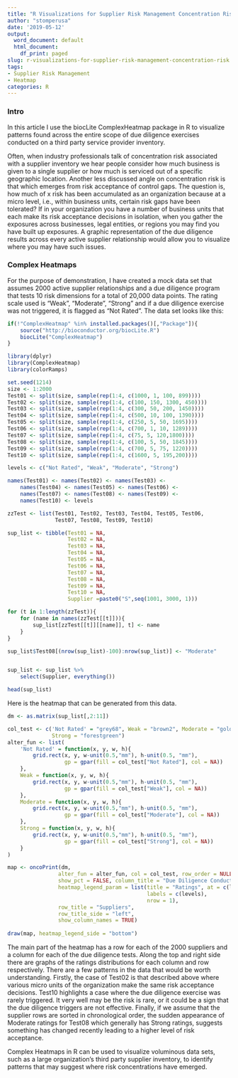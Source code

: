 ```yaml
---
title: "R Visualizations for Supplier Risk Management Concentration Risk"
author: "stomperusa"
date: '2019-05-12'
output:
  word_document: default
  html_document:
    df_print: paged
slug: r-visualizations-for-supplier-risk-management-concentration-risk
tags:
- Supplier Risk Management
- Heatmap
categories: R
---
```




### Intro
In this article I use the biocLite ComplexHeatmap package in R to visualize patterns found across the entire scope of due diligence exercises conducted on a third party service provider inventory. 

Often, when industry professionals talk of concentration risk associated with a supplier inventory we hear people consider how much business is given to a single supplier or how much is serviced out of a specific geographic location. Another less discussed angle on concentration risk is that which emerges from risk acceptance of control gaps. The question is, how much of x risk has been accumulated as an organization because at a micro level, i.e.,  within business units, certain risk gaps have been tolerated? If in your organization you have a number of business units that each make its risk acceptance decisions in isolation, when you gather the exposures across businesses, legal entities, or regions you may find you have built up exposures.  A graphic representation of the due diligence results across every active supplier relationship would allow you to visualize where you may have such issues. 

### Complex Heatmaps
For the purpose of demonstration, I have created a mock data set that assumes 2000 active supplier relationships and a due diligence program that tests 10 risk dimensions for a total of 20,000 data points.  The rating scale used is "Weak", "Moderate", "Strong" and if a due diligence exercise was not triggered, it is flagged as "Not Rated". The data set looks like this:

```r
if(!"ComplexHeatmap" %in% installed.packages()[,"Package"]){
    source("http://bioconductor.org/biocLite.R")
    biocLite("ComplexHeatmap")
}

library(dplyr)
library(ComplexHeatmap)
library(colorRamps)
```
```r
set.seed(1214)
size <- 1:2000
Test01 <- split(size, sample(rep(1:4, c(1000, 1, 100, 899))))
Test02 <- split(size, sample(rep(1:4, c(100, 150, 1300, 450))))
Test03 <- split(size, sample(rep(1:4, c(300, 50, 200, 1450))))
Test04 <- split(size, sample(rep(1:4, c(500, 10, 100, 1390))))
Test05 <- split(size, sample(rep(1:4, c(250, 5, 50, 1695))))
Test06 <- split(size, sample(rep(1:4, c(700, 1, 10, 1289))))
Test07 <- split(size, sample(rep(1:4, c(75, 5, 120,1800))))
Test08 <- split(size, sample(rep(1:4, c(100, 5, 50, 1845))))
Test09 <- split(size, sample(rep(1:4, c(700, 5, 75, 1220))))
Test10 <- split(size, sample(rep(1:4, c(1600, 5, 195,200))))

levels <- c("Not Rated", "Weak", "Moderate", "Strong")

names(Test01) <- names(Test02) <- names(Test03) <- 
    names(Test04) <- names(Test05) <- names(Test06) <-                            
    names(Test07) <- names(Test08) <- names(Test09) <-         
    names(Test10) <- levels

zzTest <- list(Test01, Test02, Test03, Test04, Test05, Test06,
               Test07, Test08, Test09, Test10)

sup_list <- tibble(Test01 = NA,
                   Test02 = NA,
                   Test03 = NA,
                   Test04 = NA,
                   Test05 = NA,
                   Test06 = NA,
                   Test07 = NA,
                   Test08 = NA,
                   Test09 = NA,
                   Test10 = NA,
                   Supplier =paste0("S",seq(1001, 3000, 1)))

for (t in 1:length(zzTest)){
    for (name in names(zzTest[[t]])){
        sup_list[zzTest[[t]][[name]], t] <- name
    }
}

sup_list$Test08[(nrow(sup_list)-100):nrow(sup_list)] <- "Moderate"


sup_list <- sup_list %>%
    select(Supplier, everything())

head(sup_list)
```

Here is the heatmap that can be generated from this data.

```r
dm <- as.matrix(sup_list[,2:11])

col_test <- c('Not Rated' = "grey68", Weak = "brown2", Moderate = "gold3",
              Strong = "forestgreen")
alter_fun <- list(
    'Not Rated' = function(x, y, w, h){
        grid.rect(x, y, w-unit(0.5,"mm"), h-unit(0.5, "mm"),
                  gp = gpar(fill = col_test["Not Rated"], col = NA))
    },
    Weak = function(x, y, w, h){
        grid.rect(x, y, w-unit(0.5,"mm"), h-unit(0.5, "mm"),
                  gp = gpar(fill = col_test["Weak"], col = NA))
    },
    Moderate = function(x, y, w, h){
        grid.rect(x, y, w-unit(0.5,"mm"), h-unit(0.5, "mm"),
                  gp = gpar(fill = col_test["Moderate"], col = NA))
    },
    Strong = function(x, y, w, h){
        grid.rect(x, y, w-unit(0.5,"mm"), h-unit(0.5, "mm"),
                  gp = gpar(fill = col_test["Strong"], col = NA))
    }
)

map <- oncoPrint(dm,
                alter_fun = alter_fun, col = col_test, row_order = NULL, 
                show_pct = FALSE, column_title = "Due Diligence Conducted",
                heatmap_legend_param = list(title = "Ratings", at = c(levels),
                                            labels = c(levels),
                                            nrow = 1),
                row_title = "Suppliers",
                row_title_side = "left",
                show_column_names = TRUE)
    
draw(map, heatmap_legend_side = "bottom")
```

The main part of the heatmap has a row for each of the 2000 suppliers and a column for each of the due diligence tests. Along the top and right side there are graphs of the ratings distributions for each column and row respectively. There are a few patterns in the data that would be worth understanding. Firstly, the case of Test02 is that described above where various micro units of the organization make the same risk acceptance decisions. Test10 highlights a case where the due diligence exercise was rarely triggered. It very well may be the risk is rare, or it could be a sign that the due diligence triggers are not effective. Finally, if we assume that the supplier rows are sorted in chronological order, the sudden appearance of Moderate ratings for Test08 which generally has Strong ratings, suggests something has changed recently leading to a higher level of risk acceptance. 

Complex Heatmaps in R can be used to visualize voluminous data sets, such as a large organization's third party supplier inventory, to identify patterns that may suggest where risk concentrations have emerged. 





